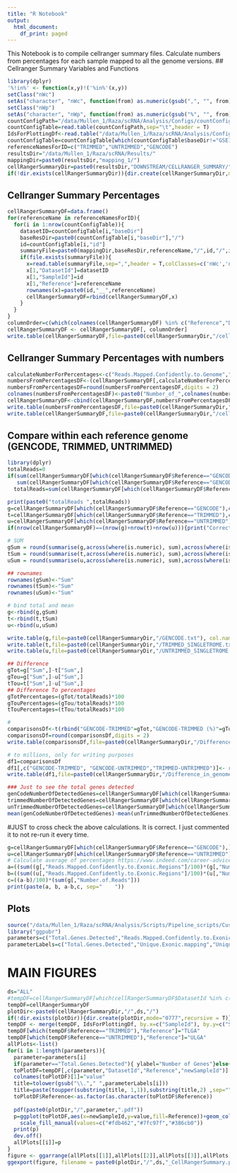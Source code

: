 ```yaml
---
title: "R Notebook"
output:
  html_document:
    df_print: paged
---
```


This Notebook is to compile cellranger summary files. Calculate numbers from percentages for each sample mapped to all the genome versions.
## Cellranger Summary Variables and Functions
```r
library(dplyr)
'%!in%' <- function(x,y)!('%in%'(x,y))
setClass("nWc")
setAs("character", "nWc", function(from) as.numeric(gsub(",", "", from) ))
setClass("nWp")
setAs("character", "nWp", function(from) as.numeric(gsub("%", "", from) ) )
countConfigPath="/data/Mullen_1/Raza/scRNA/Analysis/Configs/countConfig.txt" # to load summary files
countConfigTable=read.table(countConfigPath,sep="\t",header = T)
IdsForPlottingDf<-read.table("/data/Mullen_1/Raza/scRNA/Analysis/Configs/IDs_For_Plotting.txt",sep="\t",header = T)
countConfigTable=countConfigTable[which(countConfigTable$baseDir!="GSE156337"),] # remove this dataset. 
referenceNamesForID=c("TRIMMED","UNTRIMMED","GENCODE")
resultsDir="/data/Mullen_1/Raza/scRNA/Results/"
mappingDir=paste0(resultsDir,"mapping_1/")
cellRangerSummaryDir=paste0(resultsDir,"DOWNSTREAM/CELLRANGER_SUMMARY/")
if(!dir.exists(cellRangerSummaryDir)){dir.create(cellRangerSummaryDir,mode="0777",recursive = T)}

```

## Cellranger Summary Percentages
```r
cellRangerSummaryDF=data.frame()
for(referenceName in referenceNamesForID){
  for(i in 1:nrow(countConfigTable)){
    datasetID=countConfigTable[i,"baseDir"]
    baseResDir=paste0(countConfigTable[i,"baseDir"],"/")
    id=countConfigTable[i,"id"]
    summaryFile=paste0(mappingDir,baseResDir,referenceName,"/",id,"/",id,"/outs/metrics_summary.csv")
    if(file.exists(summaryFile)){
      x=read.table(summaryFile,sep=",",header = T,colClasses=c('nWc','nWc','nWc','nWc','nWp','nWp','nWp','nWp','nWp','nWp','nWp','nWp','nWp','nWp','nWp','nWp','nWp','nWc','nWc'))
      x[1,"DatasetId"]=datasetID
      x[1,"SampleId"]=id
      x[1,"Reference"]=referenceName
      rownames(x)=paste0(id,"__",referenceName)
      cellRangerSummaryDF=rbind(cellRangerSummaryDF,x)
    }
  }
}
columnOrder=c(which(colnames(cellRangerSummaryDF) %in% c("Reference","DatasetId","SampleId")),which(colnames(cellRangerSummaryDF) %!in% c("Reference","DatasetId","SampleId")))
cellRangerSummaryDF <- cellRangerSummaryDF[, columnOrder]
write.table(cellRangerSummaryDF,file=paste0(cellRangerSummaryDir,"/cellRangerSummary_percentages.txt"), col.names  = NA,sep="\t",quote = F)

```

## Cellranger Summary Percentages with numbers
```r
calculateNumberForPercentages<-c("Reads.Mapped.Confidently.to.Genome","Reads.Mapped.Confidently.to.Intergenic.Regions","Reads.Mapped.Confidently.to.Intronic.Regions","Reads.Mapped.Confidently.to.Exonic.Regions","Reads.Mapped.Confidently.to.Transcriptome","Reads.Mapped.Antisense.to.Gene")
numbersFromPercentagesDF<-(cellRangerSummaryDF[,calculateNumberForPercentages]/100)*cellRangerSummaryDF[,"Number.of.Reads"]
numbersFromPercentagesDF=round(numbersFromPercentagesDF,digits = 2)
colnames(numbersFromPercentagesDF)<-paste0("Number_of_",colnames(numbersFromPercentagesDF))
cellRangerSummaryDF<-cbind(cellRangerSummaryDF,numbersFromPercentagesDF)
write.table(numbersFromPercentagesDF,file=paste0(cellRangerSummaryDir,"/cellRangerSummary_numbers.txt"), col.names  = NA,sep="\t",quote = F)
write.table(cellRangerSummaryDF,file=paste0(cellRangerSummaryDir,"/cellRangerSummary.txt"), col.names  = NA,sep="\t",quote = F)

```

## Compare within each reference genome (GENCODE, TRIMMED, UNTRIMMED)
```r
library(dplyr)
totalReads=0
if(sum(cellRangerSummaryDF[which(cellRangerSummaryDF$Reference=="GENCODE"),"Number.of.Reads"])==sum(cellRangerSummaryDF[which(cellRangerSummaryDF$Reference=="TRIMMED"),"Number.of.Reads"]) &
   sum(cellRangerSummaryDF[which(cellRangerSummaryDF$Reference=="GENCODE"),"Number.of.Reads"])==sum(cellRangerSummaryDF[which(cellRangerSummaryDF$Reference=="UNTRIMMED"),"Number.of.Reads"])){
  totalReads=sum(cellRangerSummaryDF[which(cellRangerSummaryDF$Reference=="GENCODE"),"Number.of.Reads"])}

print(paste0("totalReads ",totalReads))
g=cellRangerSummaryDF[which(cellRangerSummaryDF$Reference=="GENCODE"),colnames(numbersFromPercentagesDF)]
t=cellRangerSummaryDF[which(cellRangerSummaryDF$Reference=="TRIMMED"),colnames(numbersFromPercentagesDF)]
u=cellRangerSummaryDF[which(cellRangerSummaryDF$Reference=="UNTRIMMED"),colnames(numbersFromPercentagesDF)]
if(nrow(cellRangerSummaryDF)==(nrow(g)+nrow(t)+nrow(u))){print("Correct split")}

# SUM
gSum = round(summarise(g,across(where(is.numeric), sum),across(where(is.character), ~0)),digits = 2)
tSum = round(summarise(t,across(where(is.numeric), sum),across(where(is.character), ~0)),digits = 2)
uSum = round(summarise(u,across(where(is.numeric), sum),across(where(is.character), ~0)),digits = 2)

## rownames 
rownames(gSum)<-"Sum"
rownames(tSum)<-"Sum"
rownames(uSum)<-"Sum"

# bind total and mean
g<-rbind(g,gSum)
t<-rbind(t,tSum)
u<-rbind(u,uSum)

write.table(g,file=paste0(cellRangerSummaryDir,"/GENCODE.txt"), col.names  = NA,sep="\t",quote = F)
write.table(t,file=paste0(cellRangerSummaryDir,"/TRIMMED_SINGLETROME.txt"), col.names  = NA,sep="\t",quote = F)
write.table(u,file=paste0(cellRangerSummaryDir,"/UNTRIMMED_SINGLETROME.txt"), col.names  = NA,sep="\t",quote = F)

## Difference 
gTot=g["Sum",]-t["Sum",]
gTou=g["Sum",]-u["Sum",]
tTou=t["Sum",]-u["Sum",]
## Difference To percentages
gTotPercentages=(gTot/totalReads)*100
gTouPercentages=(gTou/totalReads)*100
tTouPercentages=(tTou/totalReads)*100

#
comparisonsDf<-t(rbind("GENCODE-TRIMMED"=gTot,"GENCODE-TRIMMED (%)"=gTotPercentages,"GENCODE-UNTRIMMED"=gTou,"GENCODE-UNTRIMMED (%)"=gTouPercentages,"TRIMMED-UNTRIMMED"=tTou,"TRIMMED-UNTRIMMED (%)"=tTouPercentages))
comparisonsDf=round(comparisonsDf,digits = 2)
write.table(comparisonsDf,file=paste0(cellRangerSummaryDir,"/Difference_in_genome_mapping.txt"), col.names  = NA,sep="\t",quote = F)

# to millions, only for writing purposes
df1=comparisonsDf
df1[,c("GENCODE-TRIMMED", "GENCODE-UNTRIMMED","TRIMMED-UNTRIMMED")]<- round(df1[,c("GENCODE-TRIMMED", "GENCODE-UNTRIMMED","TRIMMED-UNTRIMMED")]/1e6,digits = 2)
write.table(df1,file=paste0(cellRangerSummaryDir,"/Difference_in_genome_mapping_to_millions_for_writing.txt"), col.names  = NA,sep="\t",quote = F)

### Just to see the total genes detected
genCodeNumberOfDetectedGenes=cellRangerSummaryDF[which(cellRangerSummaryDF$Reference=="GENCODE"),"Total.Genes.Detected",]
trimmedNumberOfDetectedGenes=cellRangerSummaryDF[which(cellRangerSummaryDF$Reference=="TRIMMED"),"Total.Genes.Detected",]
unTrimmedNumberOfDetectedGenes=cellRangerSummaryDF[which(cellRangerSummaryDF$Reference=="UNTRIMMED"),"Total.Genes.Detected",]
mean(genCodeNumberOfDetectedGenes)-mean(unTrimmedNumberOfDetectedGenes)

```
#JUST to cross check the above calculations. It is correct. I just commented it to not re-run it every time.
```r
g=cellRangerSummaryDF[which(cellRangerSummaryDF$Reference=="GENCODE"),]
u=cellRangerSummaryDF[which(cellRangerSummaryDF$Reference=="UNTRIMMED"),]
# Calculate average of percentages https://www.indeed.com/career-advice/career-development/how-to-calculate-average-percentage#:~:text=Calculate%20the%20percentage%20average,to%20get%20the%20average%20percentage.
a=((sum((g[,"Reads.Mapped.Confidently.to.Exonic.Regions"]/100)*(g[,"Number.of.Reads"])))/sum(g[,"Number.of.Reads"]))*100
b=((sum((u[,"Reads.Mapped.Confidently.to.Exonic.Regions"]/100)*(u[,"Number.of.Reads"])))/sum(u[,"Number.of.Reads"]))*100
c=((a-b)/100)*(sum(g[,"Number.of.Reads"]))
print(paste(a, b, a-b,c, sep="    "))
```

## Plots
```r
source("/data/Mullen_1/Raza/scRNA/Analysis/Scripts/Pipeline_scripts/CustomTheme.R")
library("ggpubr")
parameters=c("Total.Genes.Detected","Reads.Mapped.Confidently.to.Exonic.Regions","Reads.Mapped.Confidently.to.Genome","Reads.Mapped.Confidently.to.Transcriptome","Reads.Mapped.Confidently.to.Intronic.Regions","Reads.Mapped.Confidently.to.Intergenic.Regions")
parameterLabels=c("Total.Genes.Detected","Unique.Exonic.mapping","Unique.Genome.mapping","Unique.Transcriptome.mapping","Unique.Intronic.mapping","Unique.Intergenic.mapping")
```
# MAIN FIGURES
```r
ds="ALL"
#tempDF=cellRangerSummaryDF[which(cellRangerSummaryDF$DatasetId %in% c("GSE115469","pbmc_10k_v3")),]
tempDF=cellRangerSummaryDF
plotDir<-paste0(cellRangerSummaryDir,"/",ds,"/")
if(!dir.exists(plotDir)){dir.create(plotDir,mode="0777",recursive = T)}
tempDF <- merge(tempDF, IdsForPlottingDf, by.x=c("SampleId"), by.y=c("SampleId"), all=F)
tempDF[which(tempDF$Reference=="TRIMMED"),"Reference"]="TLGA"
tempDF[which(tempDF$Reference=="UNTRIMMED"),"Reference"]="ULGA"
allPlots<-list()
for(i in 1:length(parameters)){
  parameter=parameters[i]
  if(parameter=="Total.Genes.Detected"){ ylabel="Number of Genes"}else{ ylabel="Percentage (%)"}
  toPlotDF=tempDF[,c(parameter,"DatasetId","Reference","newSampleId")]
  colnames(toPlotDF)[1]="value"
  title=tolower(gsub("\\."," ",parameterLabels[i]))
  title=paste(toupper(substring(title, 1,1)),substring(title,2) ,sep="", collapse=" ")
  toPlotDF$Reference<-as.factor(as.character(toPlotDF$Reference))
 
  pdf(paste0(plotDir,"/",parameter,".pdf"))
  p=ggplot(toPlotDF,aes(x=newSampleId,y=value,fill=Reference))+geom_col(width = 0.7, position = "dodge")  +ggtitle(title) + labs(y = ylabel) +theme_Publication() + scale_fill_Publication() + xlab("") +theme(axis.text.x = element_text(angle = 45, hjust=1,size = rel(1.2)),axis.text.y = element_text(size = rel(1)),axis.title = element_text(face = "bold",size = rel(1.5)),legend.key.size = unit(0.9, 'cm'),legend.text = element_text(size=12)) + scale_x_discrete(limits = IdsForPlottingDf$newSampleId) +
    scale_fill_manual(values=c("#fdb462","#7fc97f","#386cb0"))
  print(p)
  dev.off()
  allPlots[[i]]=p
}
figure <- ggarrange(allPlots[[1]],allPlots[[2]],allPlots[[3]],allPlots[[4]],allPlots[[5]],allPlots[[6]], labels = c("A.", "B.", "C.","D.","E.","F."), ncol = 1,nrow=6,font.label=list(size=20),common.legend = TRUE)
ggexport(figure, filename = paste0(plotDir,"/",ds,"_CellRangerSummary.pdf"),width = 8, height = 24)

```